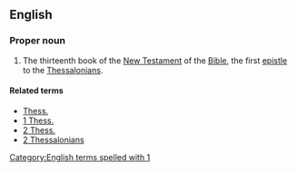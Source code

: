 ==English==

===Proper noun===
{{en-proper noun}}

{{book of the Bible|First Epistle to the Thessalonians}}
# {{context|biblical}}  The thirteenth book of the [[New Testament]] of the [[Bible]], the first [[epistle]] to the [[Thessalonian]]s.

====Related terms====
*[[Thess.]]
*[[1 Thess.]]
*[[2 Thess.]]
*[[2 Thessalonians]]

[[Category:English terms spelled with 1]]